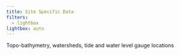 ```yaml
---
title: Site Specific Data
filters:
  - lightbox
lightbox: auto
---
```


Topo-bathymetry, watersheds, tide and water level gauge locations